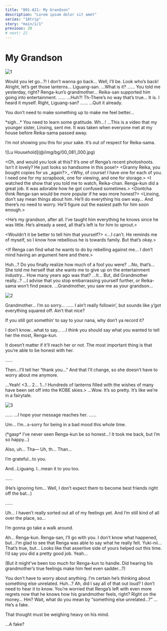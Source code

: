 ```yaml
---
title: "001-A21: My Grandson"
description: "Lorem ipsum dolor sit amet"
series: "18trip"
story: "main/1/1"
previous: 20
# next: 22
---
```



# My Grandson

<Divider loc="KOBE - Rokko-Shidare Observatory" />

![1](1.jpg)

<Bubble character="Renga">
Would you let go…?! I don’t wanna go back…
</Bubble>

<Bubble character="Koharu">
Well, I’ll be. Look who’s back! Alright, let’s get those lanterns…
</Bubble>

<Bubble mc>
Liguang-san.
</Bubble>

<Bubble character="Liguang">
…What is it?
</Bubble>

<Bubble character="Renga">
……
</Bubble>

<Bubble mc>
You told me yesterday, right? Renga-kun’s grandmother… Reika-san supported him going into entertainment.
</Bubble>

<Bubble character="Liguang">
……
</Bubble>

<Bubble character="Renga">
…Huh?! Th-There’s no way that’s true…
</Bubble>

<Bubble mc>
It is. I heard it myself. Right, Liguang-san?
</Bubble>

<Bubble character="Liguang">
……
</Bubble>

<Bubble character="Renga">
…Quit it already.

You don’t need to make something up to make me feel better…
</Bubble>

<Bubble character="Liguang">
&ast;sigh…&ast; You need to learn some gratitude.
</Bubble>

<Bubble character="Renga">
Wh…!
</Bubble>

<Bubble character="Liguang">
…This is a video that my younger sister, Linxing, sent me. It was taken when everyone met at my house before Reika-sama passed away.

I’m not showing you this for _your_ sake. It’s out of respect for Reika-sama.
</Bubble>

<p class="bg hologram sepia-less vignette">![Lu Household](@/img/bg/00_081_000.jpg)</p>

<Bubble character="Reika" hologram>
&lt;&NoBreak;Oh, and would you look at this? It’s one of Renga’s recent photoshoots. Isn’t it lovely? He just looks so handsome in this pose!&NoBreak;&gt;
</Bubble>

<Bubble character="Linxing" hologram>
&lt;&NoBreak;Granny Reika, you bought copies for us _again?&NoBreak;&gt;_
</Bubble>

<Bubble character="Reika" hologram>
&lt;&NoBreak;Why, of course! I have one for each of you. I need one for my scrapbook, one for viewing, and one for storage.&NoBreak;&gt;
</Bubble>

<Bubble character="Liguang’s Mother" hologram>
&lt;&NoBreak;I watched the show that you told me to watch, Reika-chan. Renga-kun did a great job. It was adorable how he got confused sometimes.&NoBreak;&gt;
</Bubble>

<Bubble character="Linxing" hologram>
&lt;&NoBreak;Dontcha think Renga-san would be more popular if he was more honest?&NoBreak;&gt;
</Bubble>

<Bubble character="Reika" hologram>
&lt;&NoBreak;Linxing, don’t say mean things about him. He’ll do everything his own way… And there’s no need to worry. He’ll figure out the easiest path for him soon enough.&NoBreak;&gt;

&lt;&NoBreak;He’s my grandson, after all. I’ve taught him everything he knows since he was little. He’s already a seed, all that’s left is for him to sprout.&NoBreak;&gt;
</Bubble>

<Bubble character="Liguang’s Mother" hologram>
&lt;&NoBreak;Wouldn’t it be better to tell him that yourself?&NoBreak;&gt;
</Bubble>

<Bubble character="Reika" hologram>
&lt;&NoBreak;…I can’t. He reminds me of myself, so I know how rebellious he is towards family. But that’s okay.&NoBreak;&gt;

&lt;&NoBreak;If Renga can find what he wants to do by rebelling against me… I don’t mind having an argument here and there.&NoBreak;&gt;
</Bubble>

<Bubble character="Renga">
Huh…?
</Bubble>

<Bubble character="Liguang">
Do you finally realize how much of a fool you were?
</Bubble>

<Bubble character="Renga">
…No, that’s… She told me herself that she wants me to give up on the entertainment industry…
</Bubble>

<Bubble character="Liguang">
How many years ago was that?
</Bubble>

<Bubble character="Renga">
…It… But, did Grandmother really…?
</Bubble>

<Bubble character="Liguang">
…I advise that you stop embarrassing yourself further, or Reika-sama won’t find peace.
</Bubble>

<Bubble character="Renga">
…Grandmother, you saw me as your grandson…
</Bubble>

![2](2.jpg)

<Bubble character="Renga">
Grandmother… I’m so sorry…
</Bubble>

<Bubble mc>
……
</Bubble>

<Bubble character="Koharu">
I ain’t really followin’, but sounds like y’got everything squared off. Ain’t that nice?

If you still got somethin’ to say to your nana, why don’t ya record it?
</Bubble>

<Bubble character="Renga">
I don’t know…what to say…
</Bubble>

<Bubble mc>
…I think you should say what you wanted to tell her the most, Renga-kun.

It doesn’t matter if it’ll reach her or not. The most important thing is that you’re able to be honest with her.
</Bubble>

<Bubble character="Renga">
……

Then…I’ll tell her “thank you…” And that I’ll change, so she doesn’t have to worry about me anymore.
</Bubble>

<Bubble mc>
…Yeah!
</Bubble>

<Divider loc="KOBE - Lookout Terrace" />

<Bubble character="Announcer">
&lt;&NoBreak;3… 2… 1…! Hundreds of lanterns filled with the wishes of many have been set off into the KOBE skies.&NoBreak;&gt;
</Bubble>

<Bubble mc>
…Wow. It’s so pretty. It’s like we’re in a fairytale.
</Bubble>

![3](3.jpg)

<Bubble character="Renga">
……
</Bubble>

<Bubble mc>
…I hope your message reaches her.
</Bubble>

<Bubble character="Renga">
……

Um… I’m…s-sorry for being in a bad mood this whole time.
</Bubble>

<Bubble mc>
<p class="t">(&ast;gasp&ast; I’ve never seen Renga-kun be so honest…! It took me back, but I’m so happy…)</p>
</Bubble>

<Bubble character="Renga">
Also, uh… Tha&NoBreak;— Uh, th… Than…

I’m grateful…to you.

And…Liguang. I…mean it to you too.
</Bubble>

<Bubble character="Liguang">
……
</Bubble>

<Bubble mc>
<p class="t">(He’s ignoring him… Well, I don’t expect them to become best friends right off the bat…)</p>
</Bubble>

<Bubble character="Renga">
……

Uh… I haven’t really sorted out all of my feelings yet. And I’m still kind of all over the place, so…

I’m gonna go take a walk around.
</Bubble>

<Bubble mc>
Ah… Renga-kun.
</Bubble>

<Bubble character="Ten">
Renga-san, I’ll go with you.
</Bubble>

<Bubble character="Yukikaze">
I don’t know what happened, but…I’m glad to see that Renga was able to say what he really felt.
</Bubble>

<Bubble mc>
Yuki-nii… That’s true, but…
</Bubble>

<Bubble character="Kafka">
Looks like that assertive side of yours helped out this time. I’d say you did a pretty good job.
</Bubble>

<Bubble mc>
Yeah…

<p class="t">(But it might’ve been too much for Renga-kun to handle. Did hearing his grandmother’s true feelings make him feel even sadder…?)</p>
</Bubble>

<Bubble character="Liguang">
You don’t have to worry about anything. I’m certain he’s thinking about something else unrelated.
</Bubble>

<Bubble mc>
Huh…? Ah, did I say all of that out loud?
</Bubble>

<Bubble character="Liguang">
I don’t need to hear it to know. You’re worried that Renga’s left with even more regrets now that he knows how his grandmother feels, right?
</Bubble>

<Bubble mc>
Right on the money… Hm? Wait, what do you mean by “something else unrelated…?”
</Bubble>

<Bubble character="Liguang">
…He’s a fake.

That thought must be weighing heavy on his mind.
</Bubble>

<Bubble mc>
…A fake?
</Bubble>
